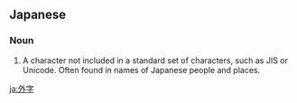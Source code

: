 ==Japanese==
{{ja-kanjitab|がい|じ|yomi=o}}

===Noun===
{{ja-noun|がいじ}}

# A character not included in a standard set of characters, such as JIS or Unicode. Often found in names of Japanese people and places.

[[ja:外字]]